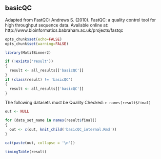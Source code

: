 ## basicQC

Adapted from FastQC: 
Andrews S. (2010). FastQC: a quality control tool for high throughput sequence data. Available online at: http://www.bioinformatics.babraham.ac.uk/projects/fastqc

```r
opts_chunk$set(echo=FALSE)
opts_chunk$set(warning=FALSE)

library(MotifBinner2)

if (!exists('result'))
{
  result <- all_results[['basicQC']]
}
if (class(result) != 'basicQC')
{
  result <- all_results[['basicQC']]
}
```

The following datasets must be Quality Checked:
`r names(result$final)`

```r
out <- NULL

for (data_set_name in names(result$final))
{
  out <- c(out, knit_child('basicQC_internal.Rmd'))
}
```

```r
cat(paste(out, collapse = '\n'))
```

```r
timingTable(result)
```
